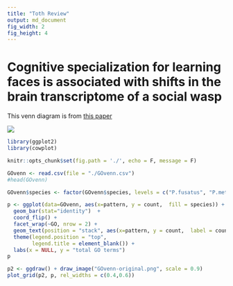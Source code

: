 ```yaml
---
title: "Toth Review"
output: md_document
fig_width: 2 
fig_height: 4 
---
```


# Cognitive specialization for learning faces is associated with shifts in the brain transcriptome of a social wasp

This venn diagram is from [this paper](http://jeb.biologists.org/content/220/12/2149)

![](GOvenn-original.png)

```r
library(ggplot2)
library(cowplot)

knitr::opts_chunk$set(fig.path = './', echo = F, message = F)
```

```r
GOvenn <- read.csv(file = "./GOvenn.csv")
#head(GOvenn)

GOvenn$species <- factor(GOvenn$species, levels = c("P.fusatus", "P.metricus",  "both"))

p <- ggplot(data=GOvenn, aes(x=pattern, y = count,  fill = species)) + 
  geom_bar(stat="identity")  + 
  coord_flip() +
  facet_wrap(~GO, nrow = 2) +
  geom_text(position = "stack", aes(x=pattern, y = count,  label = count, hjust = 0.5)) +
  theme(legend.position = "top",
        legend.title = element_blank()) +
  labs(x = NULL, y = "total GO terms")
p

```

```r
p2 <- ggdraw() + draw_image("GOvenn-original.png", scale = 0.9)
plot_grid(p2, p, rel_widths = c(0.4,0.6))
```